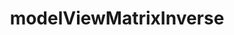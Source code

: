 ---
title: modelViewMatrixInverse
description: modelViewMatrixInverse
sidebar:
  label: modelViewMatrixInverse
  order: 1
  badge:
    text: Outdated
    variant: caution
---